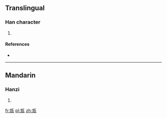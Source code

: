 ==Translingual==

===Han character===
{{Han char|rn=98|rad=瓦|as=04|sn=9|four=|canj=LUMVN}}

# {{defn|Han|sort=瓦04}}

====References====
* {{Han ref|kx=0748.160|dkj=21458|dj=1157.030|hdz=21423.050|uh=74ED|ud=29933}}

----

==Mandarin==

===Hanzi===
{{cmn-hanzi|pin=[[dǎn]] ([[dan3]])|wg=tan<sup>3</sup>}}

# {{defn|lang=cmn|sort=瓦04}}

[[fr:瓭]]
[[pl:瓭]]
[[zh:瓭]]